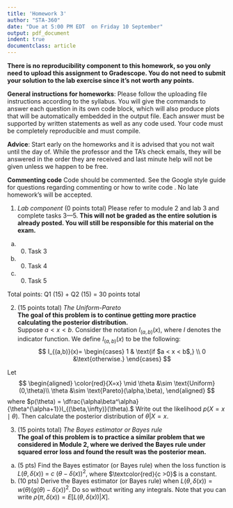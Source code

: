 ```yaml
---
title: 'Homework 3'
author: "STA-360"
date: "Due at 5:00 PM EDT  on Friday 10 September"
output: pdf_document
indent: true
documentclass: article
---
```


**There is no reproducibility component to this homework, so you only need to upload this assignment to Gradescope. You do not need to submit your solution to the lab exercise since it's not worth any points.**\

**General instructions for homeworks**: Please follow the uploading file instructions according to the syllabus. You will give the commands to answer each question in its own code block, which will also produce plots that will be automatically embedded in the output file. Each answer must be supported by written statements as well as any code used. Your code must be completely reproducible and must compile. 

**Advice**: Start early on the homeworks and it is advised that you not wait until the day of. While the professor and the TA's check emails, they will be answered in the order they are received and last minute help will not be given unless we happen to be free.  

**Commenting code**
Code should be commented. See the Google style guide for questions regarding commenting or how to write 
code \url{https://google.github.io/styleguide/Rguide.xml}. No late homework's will be accepted.

1. *Lab component* (0 points total) Please refer to module 2 and lab 3 and complete tasks 3---5. **This will not be graded as the entire solution is already posted. You will still be responsible for this material on the exam.**

  (a) (0) Task 3
  (b) (0) Task 4
  (c) (0) Task 5
  
\newpage
  
  Total points: Q1 (15) + Q2 (15)  = 30 points total
  
2. (15 points total) *The Uniform-Pareto*\
**The goal of this problem is to continue getting more practice calculating the posterior distribution.**\
Suppose $a < x < b.$ Consider the notation $I_{(a,b)}(x),$ where $I$ denotes the indicator function. We define $I_{(a,b)}(x)$ to be the following:
$$
I_{(a,b)}(x)=
\begin{cases} 
1 & \text{if $a < x < b$,}
\\
0 &\text{otherwise.}
\end{cases}
$$

\textcolor{red}{Let X be a random variable and let x be an observed value.} Let 
$$
\begin{aligned}
\color{red}{X=x} \mid \theta &\sim \text{Uniform}(0,\theta)\\
\theta &\sim \text{Pareto}(\alpha,\beta),
\end{aligned}
$$
where $p(\theta) = \dfrac{\alpha\beta^\alpha}{\theta^{\alpha+1}}I_{(\beta,\infty)}(\theta).$ Write out the likelihood $p(X=x\mid \theta).$ Then calculate the posterior distribution of $\theta|X=x.$  
  
3. (15  points total) *The Bayes estimator or Bayes rule*\
**The goal of this problem is to practice a similar problem that we considered in Module 2, where we derived the Bayes rule under squared error loss and found the result was the posterior mean.**

(a) (5 pts) Find the Bayes estimator (or Bayes rule) when the loss function is  $L(\theta, \delta(x))~=~c~(\theta-\delta(x))^2,$ where $\textcolor{red}{c >0}$ is a constant. 
(b) (10 pts) Derive the Bayes estimator (or Bayes rule) when $L(\theta, \delta(x)) = w(\theta) (g(\theta)-\delta(x))^2.$ Do so without writing any integrals. Note that you can write $\rho(\pi,\delta(x)) =  E[L(\theta,\delta(x))|X].$  \textcolor{red}{You may assume that $w(\theta) > 0.$} \textcolor{red}{Don't forget to prove or state why the Bayes rule(s) are unique.}